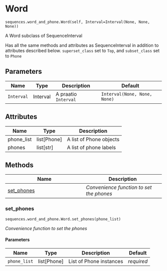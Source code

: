 # Word { #aligned_textgrid.sequences.word_and_phone.Word }

`sequences.word_and_phone.Word(self, Interval=Interval(None, None, None))`

A Word subclass of SequenceInterval

Has all the same methods and attributes as SequenceInterval in addition
to attributes described below. `superset_class` set to `Top`, 
and `subset_class` set to `Phone`

## Parameters

| Name       | Type     | Description          | Default                      |
|------------|----------|----------------------|------------------------------|
| `Interval` | Interval | A praatio `Interval` | `Interval(None, None, None)` |

## Attributes

| Name       | Type          | Description             |
|------------|---------------|-------------------------|
| phone_list | list\[Phone\] | A list of Phone objects |
| phones     | list\[str\]   | A list of phone labels  |

## Methods

| Name | Description |
| --- | --- |
| [set_phones](#aligned_textgrid.sequences.word_and_phone.Word.set_phones) | _Convenience function to set the phones_ |

### set_phones { #aligned_textgrid.sequences.word_and_phone.Word.set_phones }

`sequences.word_and_phone.Word.set_phones(phone_list)`

_Convenience function to set the phones_

#### Parameters

| Name         | Type          | Description             | Default    |
|--------------|---------------|-------------------------|------------|
| `phone_list` | list\[Phone\] | List of Phone instances | _required_ |